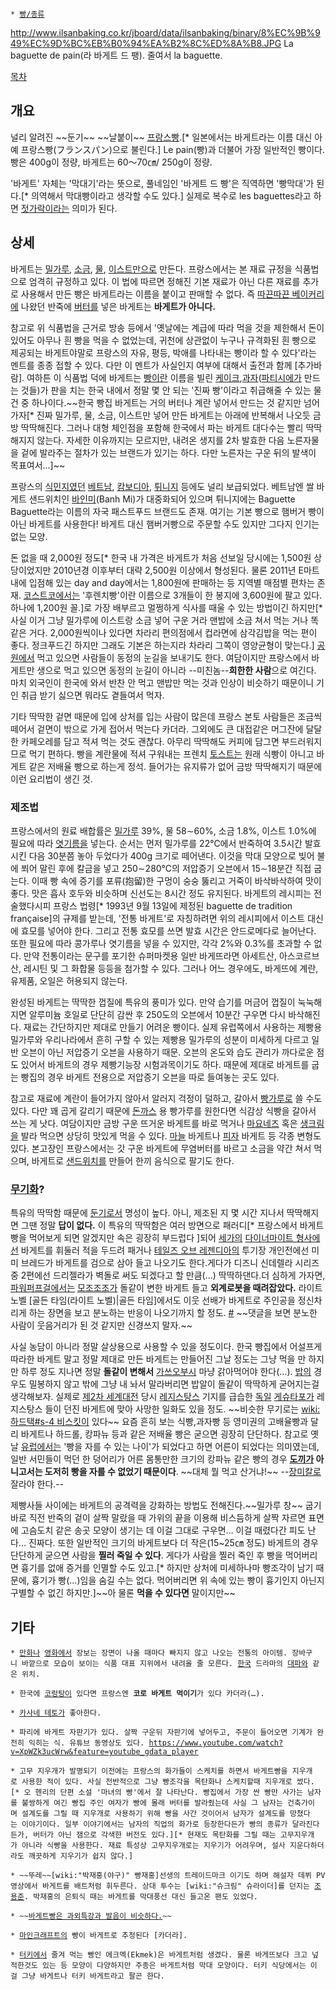  * [[빵/종류]]

http://www.ilsanbaking.co.kr/jboard/data/ilsanbaking/binary/8%EC%9B%949%EC%9D%BC%EB%B0%94%EA%B2%8C%ED%8A%B8.JPG
La baguette de pain(라 바게트 드 팽). 줄여서 la baguette.

[[목차]]
== 개요 ==
널리 알려진 ~~둔기~~ ~~날붙이~~ [[프랑스]][[빵]].[* 일본에서는 바게트라는 이름 대신 아예 프랑스빵(フランスパン)으로 불린다.] Le pain(빵)과 더불어 가장 일반적인 빵이다. 빵은 400g이 정량, 바게트는 60～70㎝/ 250g이 정량.

'바게트' 자체는 '막대기'라는 뜻으로, 풀네임인 '바게트 드 빵'은 직역하면 '빵막대'가 된다.[* 의역해서 막대빵이라고 생각할 수도 있다.] 실제로 복수로 les baguettes라고 하면 [[젓가락]]이라는 의미가 된다.

== 상세 ==
바게트는 [[밀가루]], [[소금]], [[물]], [[효모|이스트]]만으로 만든다. 프랑스에서는 본 재료 규정을 식품법으로 엄격히 규정하고 있다. 이 법에 따르면 정해진 기본 재료가 아닌 다른 재료를 추가로 사용해서 만든 빵은 바게트라는 이름을 붙이고 판매할 수 없다. 즉 [[따끈따끈 베이커리]]에 나왔던 반죽에 [[버터]]를 넣은 바게트는 '''바게트가 아니다.'''

참고로 위 식품법을 근거로 방송 등에서 '옛날에는 계급에 따라 먹을 것을 제한해서 돈이 있어도 아무나 흰 빵을 먹을 수 없었는데, 귀천에 상관없이 누구나 규격화된 흰 빵으로 제공되는 바게트야말로 프랑스의 자유, 평등, 박애를 나타내는 빵이라 할 수 있다'라는 멘트를 종종 접할 수 있다. 다만 이 멘트가 사실인지 여부에 대해서 출전과 함께 [추가바람]. 여하튼 이 식품법 덕에 바게트는 [[빵]]이란 이름을 빌린 [[케이크]],[[과자]]([[파티시에]]가 만드는 것들)가 판을 치는 한국 내에서 정말 몇 안 되는 '진짜 빵'이라고 취급해줄 수 있는 물건 중 하나이다.~~한국 빵집 바게트는 거의 버터나 계란 넣어서 만드는 것 같지만 넘어가자[* 진짜 밀가루, 물, 소금, 이스트만 넣어 만든 바게트는 아래에 반복해서 나오듯 금방 딱딱해진다. 그러나 대형 체인점을 포함해 한국에서 파는 바게트 대다수는 빨리 딱딱해지지 않는다. 자세한 이유까지는 모르지만, 내려온 생지를 2차 발효한 다음 노른자물을 겉에 발라주는 절차가 있는 브랜드가 있기는 하다. 다만 노른자는 구운 뒤의 발색이 목표여서...]~~

프랑스의 [[식민지]]였던 [[베트남]], [[캄보디아]], [[튀니지]] 등에도 널리 보급되었다. 베트남엔 쌀 바게트 샌드위치인 [[바인미]](Banh Mi)가 대중화되어 있으며 튀니지에는 Baguette Baguette라는 이름의 자국 패스트푸드 브랜드도 존재. 여기는 기본 빵으로 햄버거 빵이 아닌 바게트를 사용한다! 바게트 대신 햄버거빵으로 주문할 수도 있지만 그다지 인기는 없는 모양.

돈 없을 때 2,000원 정도[* 한국 내 가격은 바게트가 처음 선보일 당시에는 1,500원 상당이었지만 2010년경 이후부터 대략 2,500원 이상에서 형성된다. 물론 2011년 E마트 내에 입점해 있는 day and day에서는 1,800원에 판매하는 등 지역별 매점별 편차는 존재. [[코스트코]]에서는 '후렌치빵'이란 이름으로 3개들이 한 봉지에 3,600원에 팔고 있다. 하나에 1,200원 꼴.]로 가장 배부르고 멀쩡하게 식사를 때울 수 있는 방법이긴 하지만[* 사실 이거 그냥 밀가루에 이스트랑 소금 넣어 구운 거라 맨밥에 소금 쳐서 먹는 거나 똑같은 거다. 2,000원씩이나 있다면 차라리 편의점에서 컵라면에 삼각김밥을 먹는 편이 좋다. 정크푸드긴 하지만 그래도 기본은 하는지라 차라리 그쪽이 영양균형이 맞는다.] [[공원]]에서 먹고 있으면 사람들이 동정의 눈길을 보내기도 한다. 여담이지만 프랑스에서 바게트만 생으로 먹고 있으면 동정의 눈길이 아니라 --미친놈--'''희한한 사람'''으로 여긴다. 마치 외국인이 한국에 와서 반찬 안 먹고 맨밥만 먹는 것과 인상이 비슷하기 때문이니 기인 취급 받기 싫으면 뭐라도 곁들여서 먹자.

기타 딱딱한 겉면 때문에 입에 상처를 입는 사람이 많은데 프랑스 본토 사람들은 조금씩 떼어서 겉면이 밖으로 가게 접어서 먹는다 카더라. 그외에도 큰 대접같은 머그잔에 달달한 카페오레를 담고 적셔 먹는 것도 괜찮다. 아무리 딱딱해도 커피에 담그면 부드러워지므로 먹기 편하다. 빵을 계란물에 적셔 구워내는 프렌치 [[토스트]]는 원래 식빵이 아니고 바게트 같은 저배율 빵으로 하는게 정석. 들어가는 유지류가 없어 금방 딱딱해지기 때문에 이런 요리법이 생긴 것.

=== 제조법 ===
프랑스에서의 원료 배합률은 [[밀가루]] 39%, 물 58∼60%, 소금 1.8%, 이스트 1.0%에 필요에 따라 [[엿기름]]을 넣는다. 순서는 먼저 밀가루를 22℃에서 반죽하여 3.5시간 발효시킨 다음 30분쯤 놓아 두었다가 400g 크기로 떼어낸다. 이것을 막대 모양으로 빚어 불에 쬐어 말린 후에 칼금을 넣고 250∼280℃의 저압증기 오븐에서 15∼18분간 직접 굽는다. 이때 빵 속에 증기를 포류(抱留)한 구멍이 숭숭 뚫리고 거죽이 바삭바삭하여 맛이 좋다. 맛은 흡사 호두와 비슷하며 신선도는 8시간 정도 유지된다.
바게트의 레시피는 전술했다시피 프랑스 법령[* 1993년 9월 13일에 제정된 baguette de tradition française]의 규제를 받는데, '전통 바게트'로 자칭하려면 위의 레시피에서 이스트 대신에 효모를 넣어야 한다. 그리고 전통 효모를 쓰면 발효 시간은 안드로메다로 늘어난다. 또한 필요에 따라 콩가루나 엿기름을 넣을 수 있지만, 각각 2%와 0.3%를 초과할 수 없다.
만약 전통이라는 문구를 포기한 슈퍼마켓용 일반 바게뜨라면 아세트산, 아스코르브산, 레시틴 및 그 화합물 등등을 첨가할 수 있다.
그러나 어느 경우에도, 바게뜨에 계란, 유제품, 오일은 허용되지 않는다.

완성된 바게트는 딱딱한 껍질에 특유의 풍미가 있다. 만약 습기를 머금어 껍질이 눅눅해지면 알루미늄 호일로 단단히 감싼 후 250도의 오븐에서 10분간 구우면 다시 바삭해진다. 재료는 간단하지만 제대로 만들기 어려운 빵이다. 실제 유럽쪽에서 사용하는 제빵용 밀가루와 우리나라에서 흔히 구할 수 있는 제빵용 밀가루의 성분이 미세하게 다르고 일반 오븐이 아닌 저압증기 오븐을 사용하기 때문. 오븐의 온도와 습도 관리가 까다로운 점도 있어서 바게트의 경우 제빵기능장 시험과목이기도 하다. 때문에 제대로 바게트를 굽는 빵집의 경우 바게트 전용으로 저압증기 오븐을 따로 들여놓는 곳도 있다.

참고로 재료에 계란이 들어가지 않아서 알러지 걱정이 덜하고, 갈아서 [[빵가루]]로 쓸 수도 있다. 다만 꽤 곱게 갈리기 때문에 [[돈까스]] 용 빵가루를 원한다면 식감상 식빵을 갈아서 쓰는 게 낫다. 여담이지만 금방 구운 뜨거운 바게트를 바로 먹거나 [[마요네즈]] 혹은 [[생크림]]을 발라 먹으면 상당히 맛있게 먹을 수 있다. [[마늘]] 바게트나 [[피자]] 바게트 등 각종 변형도 있다. 본고장인 프랑스에서는 갓 구운 바게트에 무염버터를 바르고 소금을 약간 쳐서 먹으며, 바게트로 [[샌드위치]]를 만들어 한끼 음식으로 팔기도 한다.
=== [[무기]]화? ===
특유의 딱딱함 때문에 [[둔기]]로서 명성이 높다. 아니, 제조된 지 몇 시간 지나서 딱딱해지면 그땐 정말 '''답이 없다.''' 이 특유의 딱딱함은 여러 방면으로 패러디[* 프랑스에서 바게트빵을 먹어보게 되면 알겠지만 속은 굉장히 부드럽다 ]되어 [[세가]]의 [[다이너마이트 형사]]에선 바게트를 휘둘러 적을 두드려 패거나 [[테일즈 오브 레젠디아]]의 투기장 개인전에선 미미 브레드가 바게트를 검으로 삼아 들고 나오기도 한다.게다가 디즈니 신데렐라 시리즈 중 2편에선 드리젤라가 벽돌로 써도 되겠다고 할 만큼(...) 딱딱하댄다.더 심하게 가자면,[[파워퍼프걸]]에서는 [[모조조조]]가 돌같이 변한 바게트 들고 '''외계로봇을 때려잡았다.''' 라이트 노벨 [골든 타임(라이트 노벨)|골든 타임]에서도 이웃 선배가 바게트로 주인공을 정신차리게 하는 장면을 보고 분노하는 반응이 나오기까지 할 정도. [http://bbs2.ruliweb.daum.net/gaia/do/ruliweb/default/etc/1208/read?articleId=20072498&bbsId=G005&itemId=75&pageIndex=1 #] ~~댓글을 보면 분노한 사람이 웃음거리가 된 것 같지만 신경쓰지 말자.~~

사실 농담이 아니라 정말 살상용으로 사용할 수 있을 정도이다. 한국 빵집에서 어설프게 따라한 바게트 말고 정말 제대로 만든 바게트는 만들어진 그날 정도는 그냥 먹을 만 하지만 하루 정도 지나면 정말 '''돌같이 변해서''' [[가쓰오부시]] 마냥 갉아먹어야 한다(…). [[밥]]의 경우도 밀봉하지 않고 밖에 그냥 내 놔서 말라버리면 밥알이 돌같이 딱딱하게 굳어지는걸 생각해보자. 실제로 [[제2차 세계대전]] 당시 [[레지스탕스]] 기지를 급습한 [[독일]] [[게슈타포]]가 레지스탕스 들이 던진 바게트에 맞아 사망한 일화도 있을 정도. ~~비슷한 무기로는 [[wiki:하드택#s-4 비스킷]]이 있다~~ 요즘 흔히 보는 식빵,과자빵 등 영미권의 고배율빵과 달리 바게트나 하드롤, 캉파뉴 등과 같은 저배율 빵은 굳으면 굉장히 단단하다. 참고로 옛날 [[유럽]]에서는 '빵을 자를 수 있는 나이'가 되었다고 하면 어른이 되었다는 의미였는데, 일반 서민들이 먹던 한 덩어리가 어른 몸통만한 크기의 캉파뉴 같은 빵의 경우 '''[[도끼]]가 아니고서는 도저히 빵을 자를 수 없었기 때문이다'''. ~~대체 뭘 먹고 산거냐!~~ --[[장미칼]]로 잘라야 한다.--

제빵사들 사이에는 바게트의 공격력을 강화하는 방법도 전해진다.~~밀가루 창~~ 굽기 바로 직전 반죽의 겉이 살짝 말랐을 때 가위의 끝을 이용해 비스듬하게 살짝 자르면 표면에 고슴도치 같은 송곳 모양이 생기는 데 이걸 그대로 구우면… 이걸 때렸다간 피도 난다… 진짜다. 또한 일반적인 크기의 바게트보다 더 작은(15~25㎝ 정도) 바게트의 경우 단단하게 굳으면 사람을 '''찔러 죽일 수 있다'''. 게다가 사람을 찔러 죽인 후 빵을 먹어버리면 흉기를 없애 증거를 인멸할 수도 있고.[* 하지만 상처에 미세하나마 빵조각이 남기 때문에, 흉기가 빵(...)임을 숨길 수는 없다. 먹어버리면 위 속에 있는 빵이 흉기인지 아닌지 구별할 수 없긴 하지만.]~~아 물론 '''먹을 수 있다면''' 말이지만~~

== 기타 ==
 * [[만화]]나 [[영화]]에서 장보는 장면이 나올 때마다 빠지지 않고 나오는 전통의 아이템. 장바구니 바깥으로 모습이 보이는 식품 대표 지위에서 내려올 줄 모른다. [[한국]] 드라마의 [[대파]]와 같은 위치.

 * 한국에 [[코렁탕]]이 있다면 프랑스엔 '''코로 바게트 먹이기'''가 있다 카더라(…).

 * [[카사네 테토]]가 좋아한다.

 * 파리에 바게트 자판기가 있다. 살짝 구운뒤 자판기에 넣어두고, 주문이 들어오면 기계가 완전히 익히는 식. 유튜브 동영상도 있다. https://www.youtube.com/watch?v=XpWZk3ucWrw&feature=youtube_gdata_player 

 * 고무 지우개가 발명되기 이전에는 프랑스의 화가들이 스케치를 하면서 바게트빵을 지우개로 사용한 적이 있다. 사실 전반적으로 그냥 빵조각을 목탄화나 스케치할때 지우개로 썼다.[* 오 헨리의 단편 소설 '마녀의 빵'에서 잘 나타난다. 빵집에서 가장 싼 빵만 사가는 남자를 불쌍하게 여긴 빵집 주인 여자가 빵에 몰래 버터를 발라줬는데 사실 그 남자는 건축가이며 설계도를 그릴 때 지우개로 사용하기 위해 빵을 사간 것이어서 남자가 설계도를 망쳤다는 이야기이다. 일부 이야기에서는 남자의 직업의 화가로 등장한다든가 빵의 종류가 달라진다든가, 버터가 아닌 잼으로 각색한 버전도 있다.][* 현재도 목탄화를 그릴 때는 고무지우개가 아니라 식빵을 사용한다. 재료 특성상 고무지우개로는 지우기가 어려우며, 설사 지운다하더라도 깨끗하게 지우기가 쉽지 않다.]

 * ~~뚜레~~[wiki:"박재홍(야구)" 빵재홍]선생의 트레이드마크 이기도 하며 해설자 데뷔 PV영상에서 바게트를 배트처럼 휘두른다. 상대 투수는 [wiki:"슈크림" 슈라이더]를 던지는 [[조용준]]. 박재홍의 은퇴식 때는 바게트를 막대풍선 대신 들고온 팬도 있었다.

 * ~~[[커피우유신화|바게트빵은 과외특강과 발음이 비슷하다.]]~~

 * [[마인크래프트]]의 빵이 바게트로 추정된다 [카더라].

 * [[터키]]에서 줄겨 먹는 빵인 에크멕(Ekmek)은 바게트처럼 생겼다. 물론 바게뜨보다 크고 넢적한것도 있는 등 모양이 다양하지만 주종은 바게트처럼 막대 모양이다. 터키 식당에서는 이걸 그냥 바게트나 터키 바게트라고 팔곤 한다.
